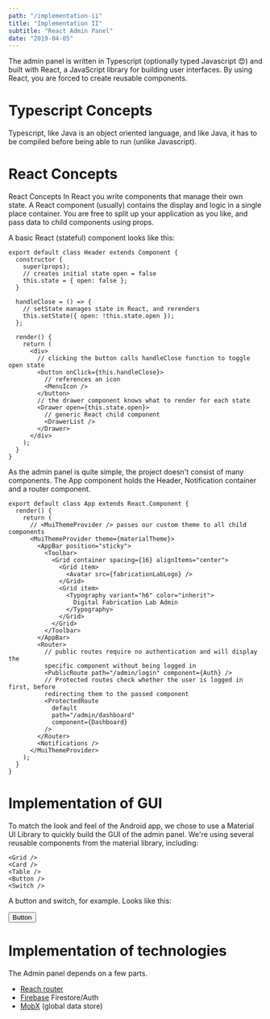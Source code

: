 ```yaml
---
path: "/implementation-ii"
title: "Implementation II"
subtitle: "React Admin Panel"
date: "2019-04-05"
---
```



The admin panel is written in Typescript (optionally typed Javascript 😍) and built with React, a JavaScript library for building user interfaces. By using React, you are forced to create reusable components.

# Typescript Concepts

Typescript, like Java is an object oriented language, and like Java, it has to be compiled before being able to run (unlike Javascript).

# React Concepts

React Concepts
In React you write components that manage their own state. A React component (usually) contains the display and logic in a single place container. You are free to split up your application as you like, and pass data to child components using props.

A basic React (stateful) component looks like this:

```tsx
export default class Header extends Component {
  constructor {
    super(props);
    // creates initial state open = false
    this.state = { open: false };
  }

  handleClose = () => {
    // setState manages state in React, and rerenders
    this.setState({ open: !this.state.open });
  };

  render() {
    return (
      <div>
        // clicking the button calls handleClose function to toggle open state
        <button onClick={this.handleClose}>
          // references an icon
          <MenuIcon />
        </button>
        // the drawer component knows what to render for each state
        <Drawer open={this.state.open}>
          // generic React child component
          <DrawerList />
        </Drawer>
      </div>
    );
  }
}
```

As the admin panel is quite simple, the project doesn't consist of many components. The App component holds the Header, Notification container and a router component.

```tsx
export default class App extends React.Component {
  render() {
    return (
      // <MuiThemeProvider /> passes our custom theme to all child components
      <MuiThemeProvider theme={materialTheme}>
        <AppBar position="sticky">
          <Toolbar>
            <Grid container spacing={16} alignItems="center">
              <Grid item>
                <Avatar src={fabricationLabLogo} />
              </Grid>
              <Grid item>
                <Typography variant="h6" color="inherit">
                  Digital Fabrication Lab Admin
                </Typography>
              </Grid>
            </Grid>
          </Toolbar>
        </AppBar>
        <Router>
          // public routes require no authentication and will display the
          specific component without being logged in
          <PublicRoute path="/admin/login" component={Auth} />
          // Protected routes check whether the user is logged in first, before
          redirecting them to the passed component
          <ProtectedRoute
            default
            path="/admin/dashboard"
            component={Dashboard}
          />
        </Router>
        <Notifications />
      </MuiThemeProvider>
    );
  }
}
```

# Implementation of GUI

To match the look and feel of the Android app, we chose to use a Material UI Library to quickly build the GUI of the admin panel. We're using several reusable components from the material library, including:

```tsx
<Grid />
<Card />
<Table />
<Button />
<Switch />
```

A button and switch, for example. Looks like this:

<Grid container direction="row" alignItems="center">
  <Grid item>
    <Button color="primary" variant="contained">
      Button
    </Button>
  </Grid>
  <Grid item>
    <Switch color="primary" checked />
  </Grid>
</Grid>

<br />

# Implementation of technologies

The Admin panel depends on a few parts.

- [Reach router](https://reach.tech/router)
- [Firebase](https://firebase.google.com/) Firestore/Auth
- [MobX](https://mobx.js.org/) (global data store)
